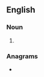 ==English==

===Noun===
{{head|en|noun plural form}}

# {{plural of|litrebike|lang=en}}

===Anagrams===
* {{anagrams|en|a=beeiiklrst|literbikes}}